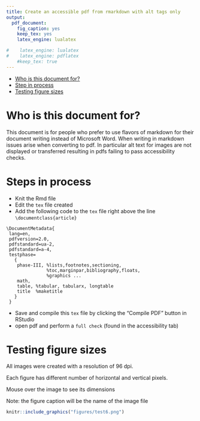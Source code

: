 ```yaml
---
title: Create an accessible pdf from rmarkdown with alt tags only
output: 
  pdf_document:
    fig_caption: yes
    keep_tex: yes
    latex_engine: lualatex

#    latex_engine: lualatex
#    latex_engine: pdflatex
    #keep_tex: true
---
```


- [Who is this document for?](#who-is-this-document-for)
- [Step in process](#steps-in-process)
- [Testing figure sizes](#testing-figure-sizes)


# Who is this document for?

This document is for people who prefer to use flavors of markdown for their document writing instead of Microsoft Word.
When writing in markdown issues arise when converting to pdf. In particular alt text for images are not displayed or transferred resulting in pdfs failing to pass accessibility checks. 

# Steps in process

* Knit the Rmd file
* Edit the `tex` file created
* Add the following code to the `tex` file right above the line `\documentclass{article}`

```
\DocumentMetadata{
 lang=en,
 pdfversion=2.0,
 pdfstandard=ua-2,
 pdfstandard=a-4,
 testphase=
   {
    phase-III, %lists,footnotes,sectioning,
               %toc,marginpar,bibliography,floats,
               %graphics ...
    math,  
    table, %tabular, tabularx, longtable
    title  %maketitle
   }
 }
```
* Save and compile this `tex` file by clicking the "Compile PDF" button in RStudio
* open pdf and perform a `full check` (found in the accessibility tab)

# Testing figure sizes

All images were created with a resolution of 96 dpi.

Each figure has different number of horizontal and vertical pixels. 

Mouse over the image to see its dimensions

Note: the figure caption will be the name of the image file


```r
knitr::include_graphics("figures/test6.png")
```
